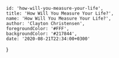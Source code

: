 

    id: 'how-will-you-measure-your-life',
    title: 'How Will You Measure Your Life?',
    name: 'How Will You Measure Your Life?',
    author: 'Clayton Christensen',
    foregroundColor: '#FFF',
    backgroundColor: '#217844',
    date: '2020-08-21T22:34:00+0300'
}

